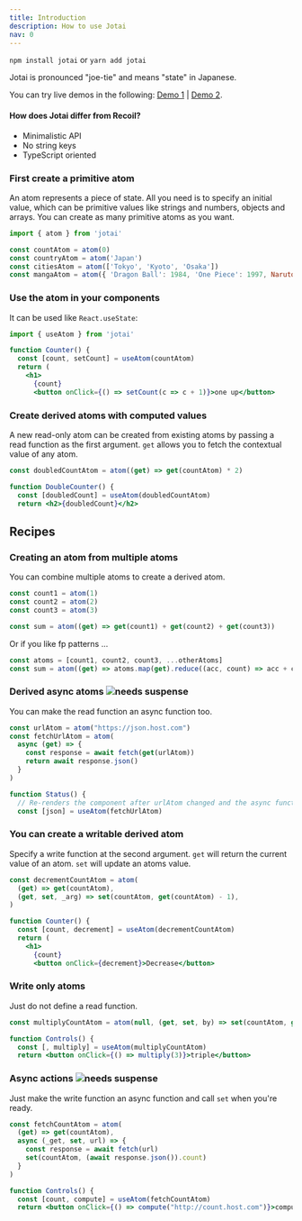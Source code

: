 ```yaml
---
title: Introduction
description: How to use Jotai
nav: 0
---
```


`npm install jotai` or `yarn add jotai`

Jotai is pronounced "joe-tie" and means "state" in Japanese.

You can try live demos in the following:
[Demo 1](https://codesandbox.io/s/jotai-demo-47wvh) |
[Demo 2](https://codesandbox.io/s/jotai-demo-forked-x2g5d).

#### How does Jotai differ from Recoil?

- Minimalistic API
- No string keys
- TypeScript oriented

### First create a primitive atom

An atom represents a piece of state. All you need is to specify an initial
value, which can be primitive values like strings and numbers, objects and
arrays. You can create as many primitive atoms as you want.

```jsx
import { atom } from 'jotai'

const countAtom = atom(0)
const countryAtom = atom('Japan')
const citiesAtom = atom(['Tokyo', 'Kyoto', 'Osaka'])
const mangaAtom = atom({ 'Dragon Ball': 1984, 'One Piece': 1997, Naruto: 1999 })
```

### Use the atom in your components

It can be used like `React.useState`:

```jsx
import { useAtom } from 'jotai'

function Counter() {
  const [count, setCount] = useAtom(countAtom)
  return (
    <h1>
      {count}
      <button onClick={() => setCount(c => c + 1)}>one up</button>
```

### Create derived atoms with computed values

A new read-only atom can be created from existing atoms by passing a read
function as the first argument. `get` allows you to fetch the contextual value
of any atom.

```jsx
const doubledCountAtom = atom((get) => get(countAtom) * 2)

function DoubleCounter() {
  const [doubledCount] = useAtom(doubledCountAtom)
  return <h2>{doubledCount}</h2>
```

## Recipes

### Creating an atom from multiple atoms

You can combine multiple atoms to create a derived atom.

```jsx
const count1 = atom(1)
const count2 = atom(2)
const count3 = atom(3)

const sum = atom((get) => get(count1) + get(count2) + get(count3))
```

Or if you like fp patterns ...

```jsx
const atoms = [count1, count2, count3, ...otherAtoms]
const sum = atom((get) => atoms.map(get).reduce((acc, count) => acc + count))
```

### Derived async atoms <img src="https://img.shields.io/badge/-needs_suspense-black" alt="needs suspense" />

You can make the read function an async function too.

```jsx
const urlAtom = atom("https://json.host.com")
const fetchUrlAtom = atom(
  async (get) => {
    const response = await fetch(get(urlAtom))
    return await response.json()
  }
)

function Status() {
  // Re-renders the component after urlAtom changed and the async function above concludes
  const [json] = useAtom(fetchUrlAtom)
```

### You can create a writable derived atom

Specify a write function at the second argument. `get` will return the current
value of an atom. `set` will update an atoms value.

```jsx
const decrementCountAtom = atom(
  (get) => get(countAtom),
  (get, set, _arg) => set(countAtom, get(countAtom) - 1),
)

function Counter() {
  const [count, decrement] = useAtom(decrementCountAtom)
  return (
    <h1>
      {count}
      <button onClick={decrement}>Decrease</button>
```

### Write only atoms

Just do not define a read function.

```jsx
const multiplyCountAtom = atom(null, (get, set, by) => set(countAtom, get(countAtom) * by))

function Controls() {
  const [, multiply] = useAtom(multiplyCountAtom)
  return <button onClick={() => multiply(3)}>triple</button>
```

### Async actions <img src="https://img.shields.io/badge/-needs_suspense-black" alt="needs suspense" />

Just make the write function an async function and call `set` when you're ready.

```jsx
const fetchCountAtom = atom(
  (get) => get(countAtom),
  async (_get, set, url) => {
    const response = await fetch(url)
    set(countAtom, (await response.json()).count)
  }
)

function Controls() {
  const [count, compute] = useAtom(fetchCountAtom)
  return <button onClick={() => compute("http://count.host.com")}>compute</button>
```
